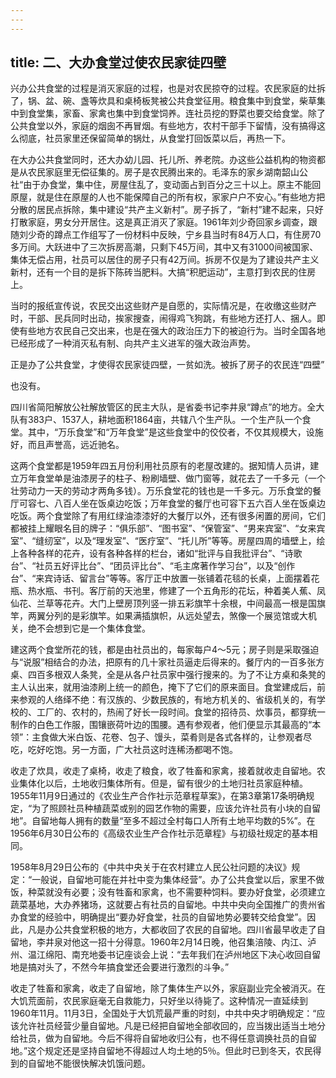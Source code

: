 ```yaml
---
---
---
```

title: 二、大办食堂过使农民家徒四壁
---



兴办公共食堂的过程是消灭家庭的过程，也是对农民掠夺的过程。农民家庭的灶拆了，锅、盆、碗、盏等炊具和桌椅板凳被公共食堂征用。粮食集中到食堂，柴草集中到食堂集，家畜、家禽也集中到食堂饲养。连社员挖的野菜也要交给食堂。除了公共食堂以外，家庭的烟囱不再冒烟。有些地方，农村干部手下留情，没有搞得这么彻底，社员家里还保留简单的锅灶，从食堂打回饭菜以后，再热一下。

在大办公共食堂同时，还大办幼儿园、托儿所、养老院。办这些公益机构的物资都是从农民家庭里无偿征集的。房子是农民腾出来的。毛泽东的家乡湖南韶山公社“由于办食堂，集中住，房屋住乱了，变动面占到百分之三十以上。原主不能回原屋，就是住在原屋的人也不能保障自己的所有权，家家户户不安心。”有些地方把分散的居民点拆除，集中建设“共产主义新村”。房子拆了，“新村”建不起来，只好打散家庭，男女分开居住。这是真正消灭了家庭。1961年刘少奇回家乡调查，跟随刘少奇的蹲点工作组写了一份材料中反映，宁乡县当时有84万人口，有住房70多万间。大跃进中了三次拆房高潮，只剩下45万间，其中又有31000间被国家、集体无偿占用，社员可以居住的房子只有42万间。拆房不仅是为了建设共产主义新村，还有一个目的是拆下陈砖当肥料。大搞“积肥运动”，主意打到农民的住房上。

当时的报纸宣传说，农民交出这些财产是自愿的，实际情况是，在收缴这些财产时，干部、民兵同时出动，挨家搜查，闹得鸡飞狗跳，有些地方还打人、捆人。即使有些地方农民自己交出来，也是在强大的政治压力下的被迫行为。当时全国各地已经形成了一种消灭私有制、向共产主义进军的强大政治声势。

正是办了公共食堂，才使得农民家徒四壁，一贫如洗。被拆了房子的农民连“四壁”

也没有。

四川省简阳解放公社解放管区的民主大队，是省委书记李井泉“蹲点”的地方。全大队有383户、1537人，耕地面积1864亩，共辖八个生产队。一个生产队一个食堂。其中，“万乐食堂”和“万年食堂”是这些食堂中的佼佼者，不仅其规模大，设施好，而且声誉高，远近驰名。

这两个食堂都是1959年四五月份利用社员原有的老屋改建的。据知情人员讲，建立万年食堂单是油漆房子的柱子、粉刷墙壁、做门窗等，就花去了一千多元（一个壮劳动力一天的劳动才两角多钱）。万乐食堂花的钱也是一千多元。万乐食堂的餐厅可容七、八百人坐在饭桌边吃饭；万年食堂的餐厅也可容下五六百人坐在饭桌边吃饭。两个食堂除了有用红绿油漆漆好的大餐厅以外，还有很多闲置的房间，它们都被挂上耀眼名目的牌子：“俱乐部”、“图书室”、“保管室”、“男来宾室”、“女来宾室”、“缝纫室”，以及“理发室”、“医疗室”、“托儿所”等等。房屋四周的墙壁上，绘上各种各样的花卉，设有各种各样的栏台，诸如“批评与自我批评台”、“诗歌台”、“社员五好评比台”、“团员评比台”、“毛主席著作学习台”，以及“创作台”、“来宾诗话、留言台”等等。客厅正中放置一张铺着花毯的长桌，上面摆着花瓶、热水瓶、书刊。客厅前的天池里，修建了一个五角形的花坛，种着美人蕉、凤仙花、兰草等花卉。大门上壁房顶列竖一排五彩旗竿十余根，中间最高一根是国旗竿，两翼分列的是彩旗竿。如果满插旗帜，从远处望去，煞像一个展览馆或大机关，绝不会想到它是一个集体食堂。

建这两个食堂所花的钱，都是由社员出的，每家每户4～5元；房子则是采取强迫与“说服”相结合的办法，把原有的几十家社员逼走后得来的。餐厅内的一百多张方桌、四百多根双人条凳，全是从各户社员家中强行搜来的。为了不让方桌和条凳的主人认出来，就用油漆刷上统一的颜色，掩下了它们的原来面目。食堂建成后，前来参观的人络绎不绝：有汉族的、少数民族的，有地方机关的、省级机关的，有学校的、工厂的、农村的，热闹了好长一段时间。食堂的招待员、炊事员，都穿统一制作的白色工作服，围镶嵌荷叶边的围腰。遇有参观者，他们便显示其最高的“本领”：主食做大米白饭、花卷、包子、馒头，菜肴则是各式各样的，让参观者尽吃，吃好吃饱。另一方面，广大社员这时连稀汤都喝不饱。

收走了炊具，收走了桌椅，收走了粮食，收了牲畜和家禽，接着就收走自留地。农业集体化以后，土地收归集体所有。但是，留有很少的土地归社员家庭种植。1955年11月9日通过的《农业生产合作社示范章程草案》，在第3章第17条明确规定，“为了照顾社员种植蔬菜或别的园艺作物的需要，应该允许社员有小块的自留地”。自留地每人拥有的数量“至多不超过全村每口人所有土地平均数的5%”。在1956年6月30日公布的《高级农业生产合作社示范章程》与初级社规定的基本相同。

1958年8月29日公布的《中共中央关于在农村建立人民公社问题的决议》规定：“一般说，自留地可能在并社中变为集体经营”。办了公共食堂以后，家里不做饭，种菜就没有必要；没有牲畜和家禽，也不需要种饲料。要办好食堂，必须建立蔬菜基地，大办养猪场，这就要占有社员的自留地。中共中央向全国推广的贵州省办食堂的经验中，明确提出“要办好食堂，社员的自留地势必要转交给食堂”。因此，凡是办公共食堂积极的地方，大都收回了农民的自留地。四川省最早收走了自留地，李井泉对他这一招十分得意。1960年2月14日晚，他召集涪陵、内江、泸州、温江绵阳、南充地委书记座谈会上说：“去年我们在泸州地区下决心收回自留地是搞对头了，不然今年搞食堂还会要进行激烈的斗争。”

收走了牲畜和家禽，收走了自留地，除了集体生产以外，家庭副业完全被消灭。在大饥荒面前，农民家庭毫无自救能力，只好坐以待毙了。这种情况一直延续到1960年11月。11月3日，全国处于大饥荒最严重的时刻，中共中央才明确规定：“应该允许社员经营少量自留地。凡是已经把自留地全部收回的，应当拨出适当土地分给社员，做为自留地。今后不得将自留地收归公有，也不得任意调换社员的自留地。”这个规定还是坚持自留地不得超过人均土地的5％。但此时已到冬天，农民得到的自留地不能很快解决饥饿问题。